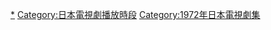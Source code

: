 [[Category:TBS電視劇|*]]
[[Category:日本電視劇播放時段|Category:日本電視劇播放時段]]
[[Category:1972年日本電視劇集|Category:1972年日本電視劇集]]